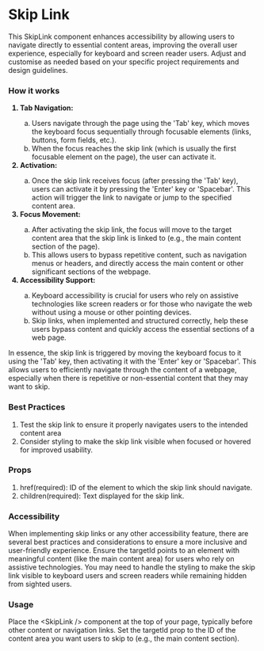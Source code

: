 
<Meta of={NsSkipLink} />

<h1>Skip Link</h1>
<p>This SkipLink component enhances accessibility by allowing users to navigate directly to essential content areas, improving the overall user experience, especially for keyboard and screen reader users. Adjust and customise as needed based on your specific project requirements and design guidelines.</p>
<Primary />

<h3>How it works</h3>
<ol>
  <strong><li>Tab Navigation:</li></strong>
	<ol type="a">
		<li>Users navigate through the page using the 'Tab' key, which moves the keyboard focus sequentially through focusable elements (links, buttons, form fields, etc.).</li>
		<li>When the focus reaches the skip link (which is usually the first focusable element on the page), the user can activate it.</li>
	</ol>
  <strong><li>Activation:</li></strong>
	<ol>
		<li type="a">Once the skip link receives focus (after pressing the 'Tab' key), users can activate it by pressing the 'Enter' key or 'Spacebar'. This action will trigger the link to navigate or jump to the specified content area.</li>
	</ol>
  <strong><li>Focus Movement:</li></strong>
	<ol type="a">
		<li>After activating the skip link, the focus will move to the target content area that the skip link is linked to (e.g., the main content section of the page).</li>
		<li>This allows users to bypass repetitive content, such as navigation menus or headers, and directly access the main content or other significant sections of the webpage.</li>
	</ol>
	<strong><li>Accessibility Support:</li></strong>
	<ol type="a">
		<li>Keyboard accessibility is crucial for users who rely on assistive technologies like screen readers or for those who navigate the web without using a mouse or other pointing devices.</li>
		<li>Skip links, when implemented and structured correctly, help these users bypass content and quickly access the essential sections of a web page.</li>
	</ol>
</ol>
<p>In essence, the skip link is triggered by moving the keyboard focus to it using the 'Tab' key, then activating it with the 'Enter' key or 'Spacebar'. This allows users to efficiently navigate through the content of a webpage, especially when there is repetitive or non-essential content that they may want to skip.</p>

<h3>Best Practices</h3>
<ol>
  <li>Test the skip link to ensure it properly navigates users to the intended content area</li>
  <li>Consider styling to make the skip link visible when focused or hovered for improved usability.</li>
</ol>

<h3>Props</h3>
<Controls />
<ol>
  <li>href(required): ID of the element to which the skip link should navigate.</li>
  <li>children(required): Text displayed for the skip link.</li>
</ol>

<h3>Accessibility</h3>
<p>When implementing skip links or any other accessibility feature, there are several best practices and considerations to ensure a more inclusive and user-friendly experience. Ensure the targetId points to an element with meaningful content (like the main content area) for users who rely on assistive technologies.
You may need to handle the styling to make the skip link visible to keyboard users and screen readers while remaining hidden from sighted users.</p>

<h3>Usage</h3>
<p>Place the &lt;SkipLink /&gt; component at the top of your page, typically before other content or navigation links. Set the targetId prop to the ID of the content area you want users to skip to (e.g., the main content section).</p>
